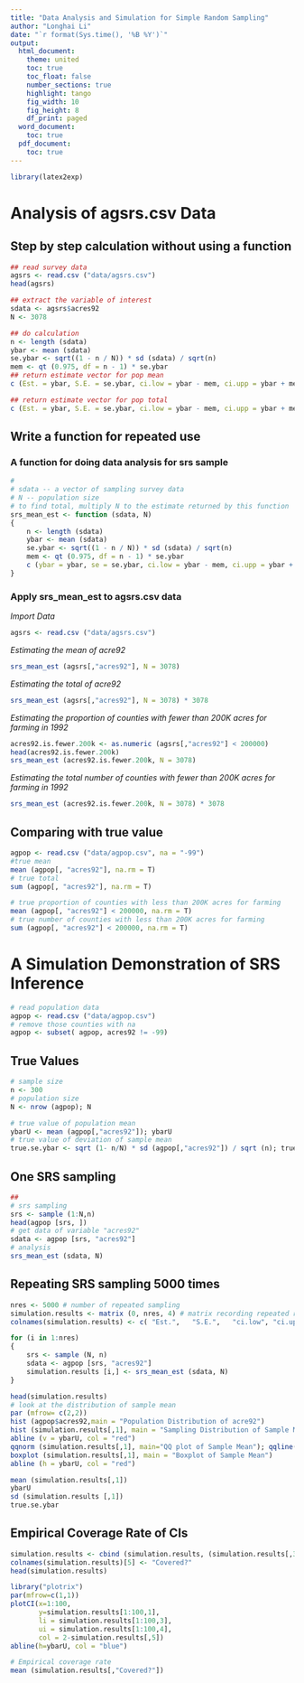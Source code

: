 ```yaml
---
title: "Data Analysis and Simulation for Simple Random Sampling"
author: "Longhai Li"
date: "`r format(Sys.time(), '%B %Y')`"
output:
  html_document:
    theme: united
    toc: true
    toc_float: false
    number_sections: true
    highlight: tango
    fig_width: 10
    fig_height: 8
    df_print: paged
  word_document:
    toc: true
  pdf_document:
    toc: true
---
```

```r
library(latex2exp)
```


# Analysis of agsrs.csv Data
## Step by step calculation without using a function 
```r
## read survey data
agsrs <- read.csv ("data/agsrs.csv")
head(agsrs)

## extract the variable of interest
sdata <- agsrs$acres92
N <- 3078

## do calculation
n <- length (sdata)
ybar <- mean (sdata)
se.ybar <- sqrt((1 - n / N)) * sd (sdata) / sqrt(n)  
mem <- qt (0.975, df = n - 1) * se.ybar
## return estimate vector for pop mean
c (Est. = ybar, S.E. = se.ybar, ci.low = ybar - mem, ci.upp = ybar + mem)

## return estimate vector for pop total
c (Est. = ybar, S.E. = se.ybar, ci.low = ybar - mem, ci.upp = ybar + mem) * N
```

## Write a function for repeated use
### A function for doing data analysis for srs sample
```r
# 
# sdata -- a vector of sampling survey data
# N -- population size 
# to find total, multiply N to the estimate returned by this function
srs_mean_est <- function (sdata, N)
{
	n <- length (sdata)
	ybar <- mean (sdata)
	se.ybar <- sqrt((1 - n / N)) * sd (sdata) / sqrt(n)  
	mem <- qt (0.975, df = n - 1) * se.ybar
	c (ybar = ybar, se = se.ybar, ci.low = ybar - mem, ci.upp = ybar + mem)
}
```

### Apply srs_mean_est to agsrs.csv data
*Import Data*
```r
agsrs <- read.csv ("data/agsrs.csv")
```
*Estimating the mean of acre92*
```r
srs_mean_est (agsrs[,"acres92"], N = 3078)
```

*Estimating the total of acre92*
```r
srs_mean_est (agsrs[,"acres92"], N = 3078) * 3078
```

*Estimating the proportion of counties with fewer than 200K acres for farming in 1992*
```r
acres92.is.fewer.200k <- as.numeric (agsrs[,"acres92"] < 200000)
head(acres92.is.fewer.200k)
srs_mean_est (acres92.is.fewer.200k, N = 3078)
```

*Estimating the total number of counties with fewer than 200K acres for farming in 1992*
```r
srs_mean_est (acres92.is.fewer.200k, N = 3078) * 3078
```

## Comparing with true value

```r
agpop <- read.csv ("data/agpop.csv", na = "-99")
#true mean
mean (agpop[, "acres92"], na.rm = T)
# true total
sum (agpop[, "acres92"], na.rm = T)

# true proportion of counties with less than 200K acres for farming
mean (agpop[, "acres92"] < 200000, na.rm = T)
# true number of counties with less than 200K acres for farming
sum (agpop[, "acres92"] < 200000, na.rm = T)

```

# A Simulation Demonstration of SRS Inference
```r
# read population data 
agpop <- read.csv ("data/agpop.csv")
# remove those counties with na
agpop <- subset( agpop, acres92 != -99)
```



## True Values
```r
# sample size
n <- 300
# population size
N <- nrow (agpop); N

# true value of population mean
ybarU <- mean (agpop[,"acres92"]); ybarU
# true value of deviation of sample mean
true.se.ybar <- sqrt (1- n/N) * sd (agpop[,"acres92"]) / sqrt (n); true.se.ybar
```

## One SRS sampling

```r
## 
# srs sampling
srs <- sample (1:N,n)
head(agpop [srs, ])
# get data of variable "acres92"
sdata <- agpop [srs, "acres92"]
# analysis
srs_mean_est (sdata, N)
```

## Repeating SRS sampling 5000 times
```r
nres <- 5000 # number of repeated sampling
simulation.results <- matrix (0, nres, 4) # matrix recording repeated results
colnames(simulation.results) <- c( "Est.",   "S.E.",   "ci.low", "ci.upp")

for (i in 1:nres)
{
    srs <- sample (N, n)
	sdata <- agpop [srs, "acres92"]
	simulation.results [i,] <- srs_mean_est (sdata, N)
}

head(simulation.results)
# look at the distribution of sample mean
par (mfrow= c(2,2))
hist (agpop$acres92,main = "Population Distribution of acre92")
hist (simulation.results[,1], main = "Sampling Distribution of Sample Mean for acre92")
abline (v = ybarU, col = "red")
qqnorm (simulation.results[,1], main="QQ plot of Sample Mean"); qqline(simulation.results[,1])
boxplot (simulation.results[,1], main = "Boxplot of Sample Mean")
abline (h = ybarU, col = "red")

mean (simulation.results[,1])
ybarU
sd (simulation.results [,1])
true.se.ybar
```


## Empirical Coverage Rate of CIs

```r
simulation.results <- cbind (simulation.results, (simulation.results[,3] < ybarU) * (ybarU < simulation.results[,4] ))
colnames(simulation.results)[5] <- "Covered?"
head(simulation.results)

library("plotrix") 
par(mfrow=c(1,1))
plotCI(x=1:100,
       y=simulation.results[1:100,1],
       li = simulation.results[1:100,3],
       ui = simulation.results[1:100,4],
       col = 2-simulation.results[,5])
abline(h=ybarU, col = "blue")

# Empirical coverage rate 
mean (simulation.results[,"Covered?"])

```



